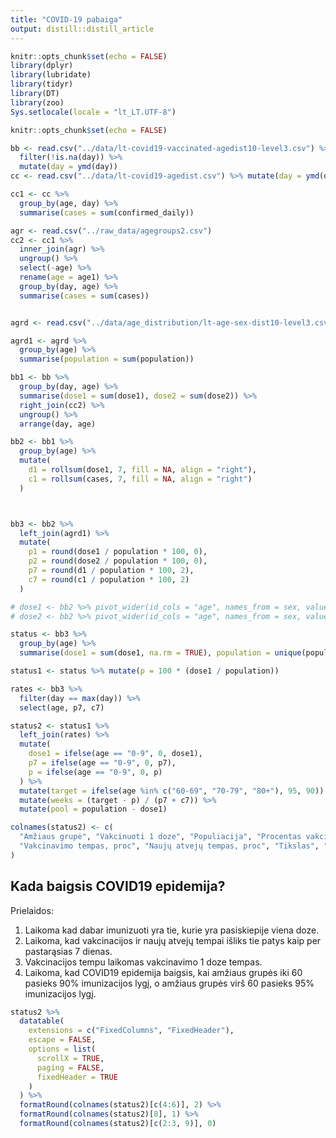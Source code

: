 ```yaml
---
title: "COVID-19 pabaiga"
output: distill::distill_article
---
```


```r
knitr::opts_chunk$set(echo = FALSE)
library(dplyr)
library(lubridate)
library(tidyr)
library(DT)
library(zoo)
Sys.setlocale(locale = "lt_LT.UTF-8")
```

```r
knitr::opts_chunk$set(echo = FALSE)
```

```r
bb <- read.csv("../data/lt-covid19-vaccinated-agedist10-level3.csv") %>%
  filter(!is.na(day)) %>%
  mutate(day = ymd(day))
cc <- read.csv("../data/lt-covid19-agedist.csv") %>% mutate(day = ymd(day))

cc1 <- cc %>%
  group_by(age, day) %>%
  summarise(cases = sum(confirmed_daily))

agr <- read.csv("../raw_data/agegroups2.csv")
cc2 <- cc1 %>%
  inner_join(agr) %>%
  ungroup() %>%
  select(-age) %>%
  rename(age = age1) %>%
  group_by(day, age) %>%
  summarise(cases = sum(cases))


agrd <- read.csv("../data/age_distribution/lt-age-sex-dist10-level3.csv")

agrd1 <- agrd %>%
  group_by(age) %>%
  summarise(population = sum(population))

bb1 <- bb %>%
  group_by(day, age) %>%
  summarise(dose1 = sum(dose1), dose2 = sum(dose2)) %>%
  right_join(cc2) %>%
  ungroup() %>%
  arrange(day, age)

bb2 <- bb1 %>%
  group_by(age) %>%
  mutate(
    d1 = rollsum(dose1, 7, fill = NA, align = "right"),
    c1 = rollsum(cases, 7, fill = NA, align = "right")
  )



bb3 <- bb2 %>%
  left_join(agrd1) %>%
  mutate(
    p1 = round(dose1 / population * 100, 0),
    p2 = round(dose2 / population * 100, 0),
    p7 = round(d1 / population * 100, 2),
    c7 = round(c1 / population * 100, 2)
  )

# dose1 <- bb2 %>% pivot_wider(id_cols = "age", names_from = sex, values_from = "p1")
# dose2 <- bb2 %>% pivot_wider(id_cols = "age", names_from = sex, values_from = "p2")

status <- bb3 %>%
  group_by(age) %>%
  summarise(dose1 = sum(dose1, na.rm = TRUE), population = unique(population))

status1 <- status %>% mutate(p = 100 * (dose1 / population))

rates <- bb3 %>%
  filter(day == max(day)) %>%
  select(age, p7, c7)

status2 <- status1 %>%
  left_join(rates) %>%
  mutate(
    dose1 = ifelse(age == "0-9", 0, dose1),
    p7 = ifelse(age == "0-9", 0, p7),
    p = ifelse(age == "0-9", 0, p)
  ) %>%
  mutate(target = ifelse(age %in% c("60-69", "70-79", "80+"), 95, 90)) %>%
  mutate(weeks = (target - p) / (p7 + c7)) %>%
  mutate(pool = population - dose1)

colnames(status2) <- c(
  "Amžiaus grupė", "Vakcinuoti 1 doze", "Populiacija", "Procentas vakcinuotų 1 doze",
  "Vakcinavimo tempas, proc", "Naujų atvejų tempas, proc", "Tikslas", "Kiek liko savaičių", "Liko imunizuoti"
)
```

## Kada baigsis COVID19 epidemija?

Prielaidos:

  1. Laikoma kad dabar imunizuoti yra tie, kurie yra pasiskiepije viena doze.
  2. Laikoma, kad vakcinacijos ir naujų atvejų tempai išliks tie patys kaip per pastarąsias 7 dienas.
  3. Vakcinacijos tempu laikomas vakcinavimo 1 doze tempas.
  4. Laikoma, kad COVID19 epidemija baigsis, kai amžiaus grupės iki 60 pasieks 90% imunizacijos lygį, o amžiaus grupės virš 60 pasieks 95% imunizacijos lygį.
  
```r

status2 %>%
  datatable(
    extensions = c("FixedColumns", "FixedHeader"),
    escape = FALSE,
    options = list(
      scrollX = TRUE,
      paging = FALSE,
      fixedHeader = TRUE
    )
  ) %>%
  formatRound(colnames(status2)[c(4:6)], 2) %>%
  formatRound(colnames(status2)[8], 1) %>%
  formatRound(colnames(status2)[c(2:3, 9)], 0)
```
